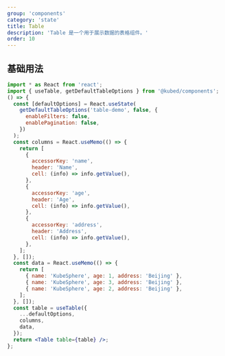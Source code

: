 ```yaml
---
group: 'components'
category: 'state'
title: Table
description: 'Table 是一个用于展示数据的表格组件。'
order: 10
---
```


## 基础用法

```jsx
import * as React from 'react';
import { useTable, getDefaultTableOptions } from '@kubed/components';
() => {
  const [defaultOptions] = React.useState(
    getDefaultTableOptions('table-demo', false, {
      enableFilters: false,
      enablePagination: false,
    })
  );
  const columns = React.useMemo(() => {
    return [
      {
        accessorKey: 'name',
        header: 'Name',
        cell: (info) => info.getValue(),
      },
      {
        accessorKey: 'age',
        header: 'Age',
        cell: (info) => info.getValue(),
      },
      {
        accessorKey: 'address',
        header: 'Address',
        cell: (info) => info.getValue(),
      },
    ];
  }, []);
  const data = React.useMemo(() => {
    return [
      { name: 'KubeSphere', age: 1, address: 'Beijing' },
      { name: 'KubeSphere', age: 3, address: 'Beijing' },
      { name: 'KubeSphere', age: 2, address: 'Beijing' },
    ];
  }, []);
  const table = useTable({
    ...defaultOptions,
    columns,
    data,
  });
  return <Table table={table} />;
};
```
